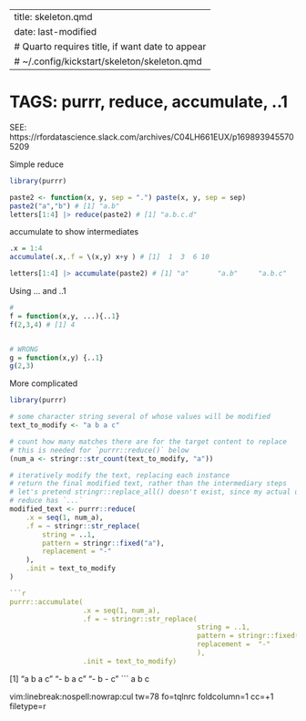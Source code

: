 
---
title: skeleton.qmd
date: last-modified
# Quarto requires title, if want date to appear
# ~/.config/kickstart/skeleton/skeleton.qmd
---
#   TAGS:   purrr, reduce, accumulate, ..1 
SEE: https://rfordatascience.slack.com/archives/C04LH661EUX/p1698939455705209

Simple reduce
```r
library(purrr)

paste2 <- function(x, y, sep = ".") paste(x, y, sep = sep)
paste2("a","b") # [1] "a.b"
letters[1:4] |> reduce(paste2) # [1] "a.b.c.d"
```

accumulate to show intermediates
```r
.x = 1:4
accumulate(.x,.f = \(x,y) x+y ) # [1]  1  3  6 10

letters[1:4] |> accumulate(paste2) # [1] "a"       "a.b"     "a.b.c"   "a.b.c.d"
```

Using ... and ..1
```r
#
f = function(x,y, ...){..1}
f(2,3,4) # [1] 4


# WRONG
g = function(x,y) {..1}
g(2,3)

```

More complicated
```r
library(purrr)

# some character string several of whose values will be modified
text_to_modify <- "a b a c"

# count how many matches there are for the target content to replace
# this is needed for `purrr::reduce()` below
(num_a <- stringr::str_count(text_to_modify, "a"))

# iteratively modify the text, replacing each instance
# return the final modified text, rather than the intermediary steps
# let's pretend stringr::replace_all() doesn't exist, since my actual use case is complicated enough that that function won't work (I think)
# reduce has `...`
modified_text <- purrr::reduce(
    .x = seq(1, num_a),
    .f = ~ stringr::str_replace(
        string = ..1,
        pattern = stringr::fixed("a"),
        replacement = "-"
    ),
    .init = text_to_modify
)

```r
purrr::accumulate(
                  .x = seq(1, num_a),
                  .f = ~ stringr::str_replace(
                                              string = ..1,
                                              pattern = stringr::fixed("a"),
                                              replacement =  "-"
                                              ),
                  .init = text_to_modify)

```
[1] "a b a c" "- b a c" "- b - c"
```
        a
  b
      c




vim:linebreak:nospell:nowrap:cul tw=78 fo=tqlnrc foldcolumn=1 cc=+1 filetype=r
